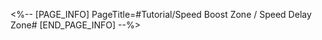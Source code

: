 <%-- [PAGE_INFO]
PageTitle=#Tutorial/Speed Boost Zone / Speed Delay Zone#
[END_PAGE_INFO] --%>
{{Tutorial
|sort      = 998501
|title     = Speed Boost Zone / Speed Delay Zone
|subtitle  = 
|type      = 
|about     = 
|image1    = Tutorial Speed Boost Zone - Speed Delay Zone 1.png{{subst:void|<!--$UPLOAD:<<SpriteOutput/TutorialPic/TutorialPage_998501.png>-<Tutorial Speed Boost Zone - Speed Delay Zone 1.png>-<Tutorial Files>>-->}}
|text1     = Passing through Speed Boost Zones increases your Speed.
|image2    = Tutorial Speed Boost Zone - Speed Delay Zone 2.png{{subst:void|<!--$UPLOAD:<<SpriteOutput/TutorialPic/TutorialPage_998502.png>-<Tutorial Speed Boost Zone - Speed Delay Zone 2.png>-<Tutorial Files>>-->}}
|text2     = Touching Slowing Zones decreases your Speed.
}}